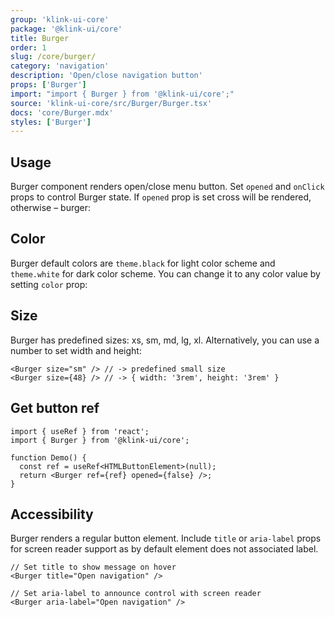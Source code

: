 ```yaml
---
group: 'klink-ui-core'
package: '@klink-ui/core'
title: Burger
order: 1
slug: /core/burger/
category: 'navigation'
description: 'Open/close navigation button'
props: ['Burger']
import: "import { Burger } from '@klink-ui/core';"
source: 'klink-ui-core/src/Burger/Burger.tsx'
docs: 'core/Burger.mdx'
styles: ['Burger']
---
```



## Usage

Burger component renders open/close menu button.
Set `opened` and `onClick` props to control Burger state.
If `opened` prop is set cross will be rendered, otherwise – burger:

<Demo data={BurgerDemos.usage} />

## Color

Burger default colors are `theme.black` for light color scheme and `theme.white` for dark color scheme.
You can change it to any color value by setting `color` prop:

<Demo data={BurgerDemos.color} />

## Size

<Demo data={BurgerDemos.sizes} />

Burger has predefined sizes: xs, sm, md, lg, xl.
Alternatively, you can use a number to set width and height:

```tsx
<Burger size="sm" /> // -> predefined small size
<Burger size={48} /> // -> { width: '3rem', height: '3rem' }
```

## Get button ref

```tsx
import { useRef } from 'react';
import { Burger } from '@klink-ui/core';

function Demo() {
  const ref = useRef<HTMLButtonElement>(null);
  return <Burger ref={ref} opened={false} />;
}
```

## Accessibility

Burger renders a regular button element. Include `title` or `aria-label` props for screen reader support
as by default element does not associated label.

```tsx
// Set title to show message on hover
<Burger title="Open navigation" />

// Set aria-label to announce control with screen reader
<Burger aria-label="Open navigation" />
```
